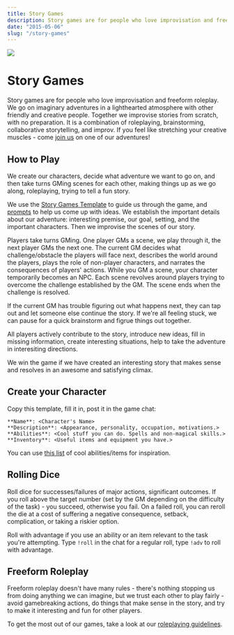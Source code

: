 ```yaml
---
title: Story Games
description: Story games are for people who love improvisation and freeform roleplay. Together we go on imaginary adventures improvised from scratch, with no preparation. We take turns GMing scenes for each other, roleplaying, trying to tell a fun story. Come play with us!
date: "2015-05-06"
slug: "/story-games"
---
```


<div  class="header-img"><img src="./story-games/valley_cropped.png"></div>

# Story Games

Story games are for people who love improvisation and freeform roleplay. We go on imaginary adventures in a lighthearted atmosphere with other friendly and creative people. Together we improvise stories from scratch, with no preparation. It is a combination of roleplaying, brainstorming, collaborative storytelling, and improv. If you feel like stretching your creative muscles - come [join us](https://discord.gg/gNrJJNMuyD) on one of our adventures!

<!-- 
The goal of story games is to improvise and play out fun adventures, create stories from scratch, with no preparation. It is a combination of brainstorming, collaborative storytelling, freeform roleplay, and improv.  -->

## How to Play
We create our characters, decide what adventure we want to go on, and then take turns GMing scenes for each other, making things up as we go along, roleplaying, trying to tell a fun story.

<!-- 
We are both players and GMs of our story, at the same time. We create our characters, decide what adventure to go on, set up the scenes, and play through them, trying to tell a fun story and resolve it in an awesome and satisfying climax.
 -->

We use the [Story Games Template](https://docs.google.com/document/d/1Eg6jXg47vivpyKBfPQnO_SKSV0BIO1RMurGhRSc1rDA/) to guide us through the game, and [prompts](https://rpgadventures.io/prompts) to help us come up with ideas. We establish the important details about our adventure: interesting premise, our goal, setting, and the important characters. Then we improvise the scenes of our story.

Players take turns GMing. One player GMs a scene, we play through it, the next player GMs the next one. The current GM decides what challenge/obstacle the players will face next, describes the world around the players, plays the role of non-player characters, and narrates the consequences of players' actions. While you GM a scene, your character temporarily becomes an NPC. Each scene revolves around players trying to overcome the challenge established by the GM. The scene ends when the challenge is resolved.

If the current GM has trouble figuring out what happens next, they can tap out and let someone else continue the story. If we're all feeling stuck, we can pause for a quick brainstorm and figrue things out together. 

All players actively contribute to the story, introduce new ideas, fill in missing information, create interesting situations, help to take the adventure in interesiting directions.

We win the game if we have created an interesting story that makes sense and resolves in an awesome and satisfying climax.

<!-- told a story. ends in climax. had an exciting adventure, lots of fun, and made some friends.  -->

## Create your Character

Copy this template, fill it in, post it in the game chat:

```
**Name**: <Character's Name>
**Description**: <Appearance, personality, occupation, motivations.>
**Abilities**: <Cool stuff you can do. Spells and non-magical skills.>
**Inventory**: <Useful items and equipment you have.>
```
You can use [this list](http://playmirage.io/all-powers) of cool abilities/items for inspiration.


## Rolling Dice
Roll dice for successes/failures of major actions, significant outcomes. If you roll above the target number (set by the GM depending on the difficulty of the task) - you succeed, otherwise you fail. On a failed roll, you can reroll the die at a cost of suffering a negative consequence, setback, complication, or taking a riskier option.

Roll with advantage if you use an ability or an item relevant to the task you're attempting. Type `!roll` in the chat for a regular roll, type `!adv` to roll with advantage.

## Freeform Roleplay
Freeform roleplay doesn't have many rules - there's nothing stopping us from doing anything we can imagine, but we trust each other to play fairly - avoid gamebreaking actions, do things that make sense in the story, and try to make it interesting and fun for other players.

To get the most out of our games, take a look at our [roleplaying guidelines](https://rpgadventures.io/roleplaying-guidelines).
